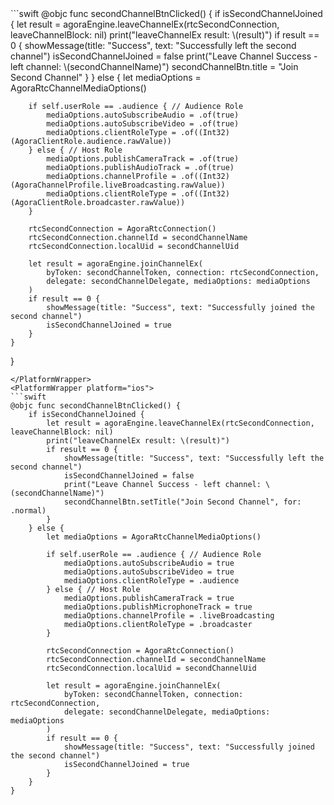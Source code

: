 <PlatformWrapper platform="macos">
```swift
@objc func secondChannelBtnClicked() {
    if isSecondChannelJoined {
        let result = agoraEngine.leaveChannelEx(rtcSecondConnection, leaveChannelBlock: nil)
        print("leaveChannelEx result: \(result)")
        if result == 0 {
            showMessage(title: "Success", text: "Successfully left the second channel")
            isSecondChannelJoined = false
            print("Leave Channel Success - left channel: \(secondChannelName)")
            secondChannelBtn.title = "Join Second Channel"
        }
    } else {
        let mediaOptions = AgoraRtcChannelMediaOptions()

        if self.userRole == .audience { // Audience Role
            mediaOptions.autoSubscribeAudio = .of(true)
            mediaOptions.autoSubscribeVideo = .of(true)
            mediaOptions.clientRoleType = .of((Int32)(AgoraClientRole.audience.rawValue))
        } else { // Host Role
            mediaOptions.publishCameraTrack = .of(true)
            mediaOptions.publishAudioTrack = .of(true)
            mediaOptions.channelProfile = .of((Int32)(AgoraChannelProfile.liveBroadcasting.rawValue))
            mediaOptions.clientRoleType = .of((Int32)(AgoraClientRole.broadcaster.rawValue))
        }

        rtcSecondConnection = AgoraRtcConnection()
        rtcSecondConnection.channelId = secondChannelName
        rtcSecondConnection.localUid = secondChannelUid

        let result = agoraEngine.joinChannelEx(
            byToken: secondChannelToken, connection: rtcSecondConnection,
            delegate: secondChannelDelegate, mediaOptions: mediaOptions
        )
        if result == 0 {
            showMessage(title: "Success", text: "Successfully joined the second channel")
            isSecondChannelJoined = true
        }
    }
}
```
</PlatformWrapper>
<PlatformWrapper platform="ios">
```swift
@objc func secondChannelBtnClicked() {
    if isSecondChannelJoined {
        let result = agoraEngine.leaveChannelEx(rtcSecondConnection, leaveChannelBlock: nil)
        print("leaveChannelEx result: \(result)")
        if result == 0 {
            showMessage(title: "Success", text: "Successfully left the second channel")
            isSecondChannelJoined = false
            print("Leave Channel Success - left channel: \(secondChannelName)")
            secondChannelBtn.setTitle("Join Second Channel", for: .normal)
        }
    } else {
        let mediaOptions = AgoraRtcChannelMediaOptions()

        if self.userRole == .audience { // Audience Role
            mediaOptions.autoSubscribeAudio = true
            mediaOptions.autoSubscribeVideo = true
            mediaOptions.clientRoleType = .audience
        } else { // Host Role
            mediaOptions.publishCameraTrack = true
            mediaOptions.publishMicrophoneTrack = true
            mediaOptions.channelProfile = .liveBroadcasting
            mediaOptions.clientRoleType = .broadcaster
        }

        rtcSecondConnection = AgoraRtcConnection()
        rtcSecondConnection.channelId = secondChannelName
        rtcSecondConnection.localUid = secondChannelUid

        let result = agoraEngine.joinChannelEx(
            byToken: secondChannelToken, connection: rtcSecondConnection,
            delegate: secondChannelDelegate, mediaOptions: mediaOptions
        )
        if result == 0 {
            showMessage(title: "Success", text: "Successfully joined the second channel")
            isSecondChannelJoined = true
        }
    }
}
```
</PlatformWrapper>